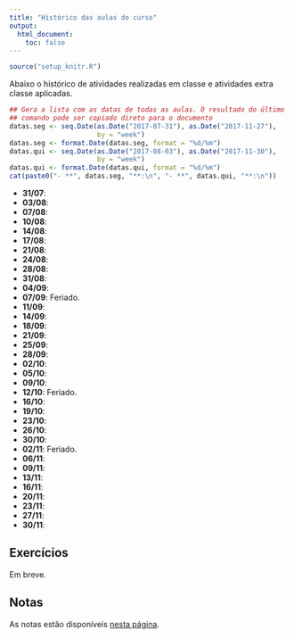 ```yaml
---
title: "Histórico das aulas do curso"
output:
  html_document:
    toc: false
---
```


```r
source("setup_knitr.R")
```

Abaixo o histórico de atividades realizadas em classe e atividades extra
classe aplicadas.


```r
## Gera a lista com as datas de todas as aulas. O resultado do último
## comando pode ser copiado direto para o documento
datas.seg <- seq.Date(as.Date("2017-07-31"), as.Date("2017-11-27"),
                      by = "week")
datas.seg <- format.Date(datas.seg, format = "%d/%m")
datas.qui <- seq.Date(as.Date("2017-08-03"), as.Date("2017-11-30"),
                      by = "week")
datas.qui <- format.Date(datas.qui, format = "%d/%m")
cat(paste0("- **", datas.seg, "**:\n", "- **", datas.qui, "**:\n"))
```

- **31/07**:
- **03/08**:
- **07/08**:
- **10/08**:
- **14/08**:
- **17/08**:
- **21/08**:
- **24/08**:
- **28/08**:
- **31/08**:
- **04/09**:
- **07/09**: Feriado.
- **11/09**:
- **14/09**:
- **18/09**:
- **21/09**:
- **25/09**:
- **28/09**:
- **02/10**:
- **05/10**:
- **09/10**:
- **12/10**: Feriado.
- **16/10**:
- **19/10**:
- **23/10**:
- **26/10**:
- **30/10**:
- **02/11**: Feriado.
- **06/11**:
- **09/11**:
- **13/11**:
- **16/11**:
- **20/11**:
- **23/11**:
- **27/11**:
- **30/11**:

## Exercícios

Em breve.

## Notas

As notas estão disponíveis [nesta página](notas.html).
